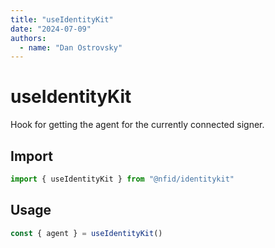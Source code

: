 ```yaml
---
title: "useIdentityKit"
date: "2024-07-09"
authors:
  - name: "Dan Ostrovsky"
---
```


# useIdentityKit

Hook for getting the agent for the currently connected signer.

## Import

```typescript
import { useIdentityKit } from "@nfid/identitykit"
```

## Usage

```typescript
const { agent } = useIdentityKit()
```
